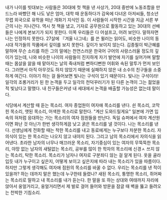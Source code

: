 내가 나이를 빗대보는 사람들은 30대에 첫 책을 낸 사상가, 20대 중반에 노동조합을 만드느라 바빴던 해 나도 낳은 엄마, 대학 때 운동하다가 감옥에 다녀온 아저씨들, 청소년 무렵 외국으로 유학을 떠난 개화기 지식인 등. 이 사람들이 시작한 시간을 지금 서른 부근의 나는 지나간다. 역시 첫 책을 냈고, 기자로 공무원으로 활동하고 있는 30대의 선배들은 나에게 본보기가 되지 못한다. 이쪽 우리들은 다 어설프고, 어려 보인다.
말하자면 나는 인정하지 못한다. 27살에 『겨울 나그네』를 쓴 뮐러는 읽어도, 비슷한 나이의 동시대 작가들의 작품에서 깊이를 보지 못한다. 깊이가 보이지 않는다. 김종필이 박근혜를 말하며 무슨 소리를 하든 그의 말에는 천연스러운 한국어 구어의 사랑스러울 정도의 깊이가 있는데, 나와 비슷한 나이의 사람들이 진지하게 자기 발언에 자기를 실어가며 말할 때는 몸살을 앓을 때 맡아지는 날의 죽내처럼 뻔하디뻔한 어휘와 속된 말투가 먼저 보인다.
그러면서 아직 아무것도 하지 않았기 때문에 실패하지 않은 내 소수의 친구들을 소중하게 여긴다. 이야기 하는 걸 들어보면 빛나는 구석이 있기 때문이다. 빛나는 구석이라! 일각의 조롱거리가 된 한 논객을 두고 일각의 천덕꾸러기가 된 다른 논객이 그는 젊었을 적 빛났다고 말했다. 내 친구들은커녕 내 세대에서 논객을 배출할 가능성은 없는데 말이다.


식당에서 계산할 때 듣는 목소리. 여자 종업원이 여자애 목소리를 낸다. 쉰 목소리, 코막힌 목소리, 앳된 목소리, 어색한 목소리로 말한다. "계산 도와드릴게요" 일본에 가면 입속의 혀처럼 응대하는 가는 목소리의 여자 점원들을 만난다. 독일 슈퍼에서 여자 계산원이면 화난 것 아닌가 한번 생각하게끔 낮고 굵은 목소리를 낼 것이다.
나는 목소리를 낸다. 선생님에게 전화할 때는 착한 목소리를 내고 동료에게는 누구보다 차분한 목소리. 자의식이 있는 한 목소리는 나오지 않고 내야지 된다. 그리고 남의 목소리에서 자의식을 읽어낸다. 초라한 남자의 너무나 매끄러운 목소리, 자기중심이 있는 여자의 무뚝뚝한 목소리, 야망 없는 남자의 새털없는 목소리, 공부를 많이 한 학자의 목소리에 신경ㅅ 쓰지 않는 목소리, 탁한 목소리. 목소리가 남자나 여자로 구분죄디 않는 걸 알게 된다. 옷을 골라 입듯 내가 누구이고 싶은지, 어떻게 보이고 싶은지에 따라 내는 목소리가 있을 따름이다. 하지만 그렇게 생각해도 여자애 점원의 목소리를 바꿀 수 없다.
우리는 목소리를 낸 적이 있을까? 하는 데까지 말은 했는데 누구한테 들렸나? 새된 목소리, 퉁명한 목소리, 쥐어짜는 목소리로 말하고 내 목소리를 내가 듣는다. 한 말을 또 하는 상대와 여태까지 자리에 앉아서 웅얼거리고, 웅얼거리면서 제 발로 걸어 들어와 방문을 잠글 때 벽을 뚫고 들려오는 천박한 기침소리.